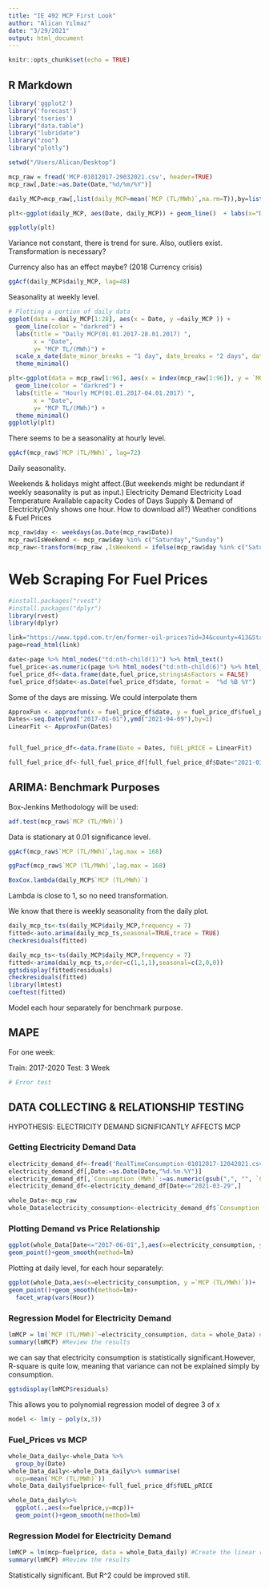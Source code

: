 ```yaml
---
title: "IE 492 MCP First Look"
author: "Alican Yılmaz"
date: "3/29/2021"
output: html_document
---
```


```r
knitr::opts_chunk$set(echo = TRUE)

```

## R Markdown

```r
library('ggplot2')
library('forecast')
library('tseries')
library("data.table")
library("lubridate")
library("zoo")
library("plotly")
```

```r
setwd("/Users/Alican/Desktop")

```
```r
mcp_raw = fread('MCP-01012017-29032021.csv', header=TRUE)
mcp_raw[,Date:=as.Date(Date,"%d/%m/%Y")]
```


```r
daily_MCP=mcp_raw[,list(daily_MCP=mean(`MCP (TL/MWh)`,na.rm=T)),by=list(Date)]
```

```r
plt<-ggplot(daily_MCP, aes(Date, daily_MCP)) + geom_line()  + labs(x="Date",y="MCP TL/Mwh)",title="Daily Mean mcp")

ggplotly(plt)
```

Variance not constant, there is trend for sure. Also, outliers exist. Transformation is necessary?

Currency also has an effect maybe? (2018 Currency crisis)

```r

ggAcf(daily_MCP$daily_MCP, lag=48)


```


Seasonality at weekly level.



```r
# Plotting a portion of daily data
ggplot(data = daily_MCP[1:28], aes(x = Date, y =daily_MCP )) +
  geom_line(color = "darkred") +
  labs(title = "Daily MCP(01.01.2017-28.01.2017) ",
       x = "Date",
       y= "MCP TL/(MWh)") +
  scale_x_date(date_minor_breaks = "1 day", date_breaks = "2 days", date_labels = "%d %b") +
  theme_minimal()
```




```r
plt<-ggplot(data = mcp_raw[1:96], aes(x = index(mcp_raw[1:96]), y = `MCP (TL/MWh)` )) +
  geom_line(color = "darkred") +
  labs(title = "Hourly MCP(01.01.2017-04.01.2017) ",
       x = "Date",
       y= "MCP TL/(MWh)") +
  theme_minimal()
ggplotly(plt)
```


There seems to be a seasonality at hourly level.

```r
ggAcf(mcp_raw$`MCP (TL/MWh)`, lag=72)

```

Daily seasonality.

Weekends & holidays might affect.(But weekends might be redundant if weekly seasonality is put as input.)
Electricity Demand
Electricity Load
Temperature
Available capacity
Codes of Days
Supply & Demand of Electricity(Only shows one hour. How to download all?)
Weather conditions & Fuel Prices

```r
mcp_raw$day <- weekdays(as.Date(mcp_raw$Date))
mcp_raw$IsWeekend <- mcp_raw$day %in% c("Saturday","Sunday")
mcp_raw<-transform(mcp_raw ,IsWeekend = ifelse(mcp_raw$day %in% c("Saturday","Sunday") ,1,0 ))

```


# Web Scraping For Fuel Prices

```r
#install.packages("rvest")
#install.packages("dplyr")
library(rvest)
library(dplyr)
```


```r
link="https://www.tppd.com.tr/en/former-oil-prices?id=34&county=413&StartDate=01.01.2017&EndDate=29.03.2021"
page=read_html(link)

date<-page %>% html_nodes("td:nth-child(1)") %>% html_text()
fuel_price<-as.numeric(page %>% html_nodes("td:nth-child(6)") %>% html_text())
fuel_price_df<-data.frame(date,fuel_price,stringsAsFactors = FALSE)
fuel_price_df$date<-as.Date(fuel_price_df$date, format =  "%d %B %Y")
```


Some of the days are missing. We could interpolate them

```r

ApproxFun <- approxfun(x = fuel_price_df$date, y = fuel_price_df$fuel_price)
Dates<-seq.Date(ymd("2017-01-01"),ymd("2021-04-09"),by=1)
LinearFit <- ApproxFun(Dates)


full_fuel_price_df<-data.frame(Date = Dates, fUEL_pRICE = LinearFit)

full_fuel_price_df<-full_fuel_price_df[full_fuel_price_df$Date<"2021-03-30",]

```




## ARIMA: Benchmark Purposes

Box-Jenkins Methodology will be used:

```r
adf.test(mcp_raw$`MCP (TL/MWh)`)
```

Data is stationary at 0.01 significance level.

```r
ggAcf(mcp_raw$`MCP (TL/MWh)`,lag.max = 168)
```

```r
ggPacf(mcp_raw$`MCP (TL/MWh)`,lag.max = 168)

```



```r
BoxCox.lambda(daily_MCP$`MCP (TL/MWh)`)
```

Lambda is close to 1, so no need transformation.






We know that there is weekly seasonality from the daily plot.

```r
daily_mcp_ts<-ts(daily_MCP$daily_MCP,frequency = 7)
fitted<-auto.arima(daily_mcp_ts,seasonal=TRUE,trace = TRUE)
checkresiduals(fitted)
```


```r
daily_mcp_ts<-ts(daily_MCP$daily_MCP,frequency = 7)
fitted<-arima(daily_mcp_ts,order=c(1,1,1),seasonal=c(2,0,0))
ggtsdisplay(fitted$residuals)
checkresiduals(fitted)
library(lmtest)
coeftest(fitted)
```

Model each hour separately for benchmark purpose.



## MAPE 

For one week:

Train: 2017-2020
Test: 3 Week

```r
# Error test
```

## DATA COLLECTING & RELATIONSHIP TESTING

HYPOTHESIS: ELECTRICITY DEMAND SIGNIFICANTLY AFFECTS MCP

### Getting Electricity Demand Data

```r

electricity_demand_df<-fread('RealTimeConsumption-01012017-12042021.csv', header=TRUE)
electricity_demand_df[,Date:=as.Date(Date,"%d.%m.%Y")]
electricity_demand_df[,`Consumption (MWh)`:=as.numeric(gsub(",", "", `Consumption (MWh)`))]
electricity_demand_df<-electricity_demand_df[Date<="2021-03-29",]

```



```r
whole_Data<-mcp_raw
whole_Data$electricity_consumption<-electricity_demand_df$`Consumption (MWh)`
```

### Plotting Demand vs Price Relationship

```r
ggplot(whole_Data[Date<="2017-06-01",],aes(x=electricity_consumption, y =`MCP (TL/MWh)`))+
geom_point()+geom_smooth(method=lm)
```



Plotting at daily level, for each hour separately:

```r
ggplot(whole_Data,aes(x=electricity_consumption, y =`MCP (TL/MWh)`))+
geom_point()+geom_smooth(method=lm)+
  facet_wrap(vars(Hour))
```

### Regression Model for Electricity Demand



```r
lmMCP = lm(`MCP (TL/MWh)`~electricity_consumption, data = whole_Data) #Create the linear regression
summary(lmMCP) #Review the results
```

we can say that electricity consumption is statistically significant.However, R-square is quite low, meaning that variance can not be explained simply by consumption.

```r
ggtsdisplay(lmMCP$residuals)
```


This allows you to polynomial regression model of degree 3 of x


```r
model <- lm(y ~ poly(x,3))
```


### Fuel_Prices vs MCP


```r
whole_Data_daily<-whole_Data %>%
  group_by(Date)
whole_Data_daily<-whole_Data_daily%>% summarise(
  mcp=mean(`MCP (TL/MWh)`))
whole_Data_daily$fuelprice<-full_fuel_price_df$fUEL_pRICE  

```



```r
whole_Data_daily%>%
  ggplot(.,aes(x=fuelprice,y=mcp))+
  geom_point()+geom_smooth(method=lm)
```

### Regression Model for Electricity Demand



```r
lmMCP = lm(mcp~fuelprice, data = whole_Data_daily) #Create the linear regression
summary(lmMCP) #Review the results
```

Statistically significant. But R^2 could be improved still.




